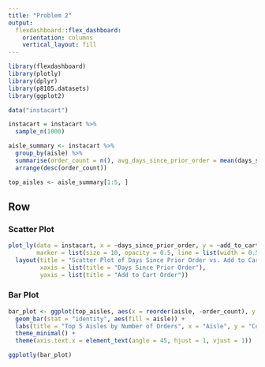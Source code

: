 ```yaml
---
title: "Problem 2"
output: 
  flexdashboard::flex_dashboard:
    orientation: columns
    vertical_layout: fill
---
```


```r
library(flexdashboard)
library(plotly)
library(dplyr)
library(p8105.datasets)
library(ggplot2)

data("instacart")

instacart = instacart %>%
  sample_n(1000)

aisle_summary <- instacart %>%
  group_by(aisle) %>%
  summarise(order_count = n(), avg_days_since_prior_order = mean(days_since_prior_order, na.rm = TRUE)) %>%
  arrange(desc(order_count))

top_aisles <- aisle_summary[1:5, ]
```

Row {.tabset .tabset-fade}
-------------------------------------

### Scatter Plot

```r
plot_ly(data = instacart, x = ~days_since_prior_order, y = ~add_to_cart_order, type = 'scatter', mode = 'markers',
        marker = list(size = 10, opacity = 0.5, line = list(width = 0.5, color = 'white'))) %>%
  layout(title = "Scatter Plot of Days Since Prior Order vs. Add to Cart Order",
         xaxis = list(title = "Days Since Prior Order"),
         yaxis = list(title = "Add to Cart Order"))
```

### Bar Plot
```r
bar_plot <- ggplot(top_aisles, aes(x = reorder(aisle, -order_count), y = order_count)) +
  geom_bar(stat = "identity", aes(fill = aisle)) +
  labs(title = "Top 5 Aisles by Number of Orders", x = "Aisle", y = "Count") +
  theme_minimal() +
  theme(axis.text.x = element_text(angle = 45, hjust = 1, vjust = 1))

ggplotly(bar_plot)
```
